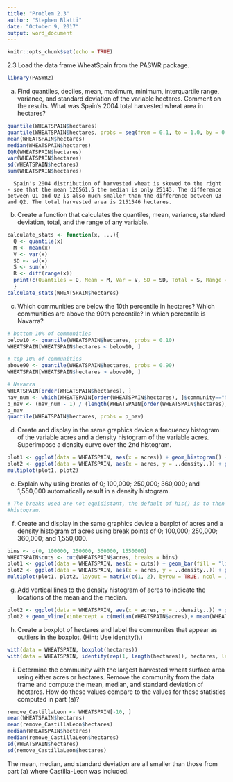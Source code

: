 ```yaml
---
title: "Problem 2.3"
author: "Stephen Blatti"
date: "October 9, 2017"
output: word_document
---
```


```r
knitr::opts_chunk$set(echo = TRUE)
```

2.3 Load the data frame WheatSpain from the PASWR package.
```r
library(PASWR2)
```
a) Find quantiles, deciles, mean, maximum, minimum, interquartile range, variance, and standard deviation of the variable hectares. Comment on the results. What was Spain's 2004 total harvested wheat area in hectares?
```r
quantile(WHEATSPAIN$hectares)
quantile(WHEATSPAIN$hectares, probs = seq(from = 0.1, to = 1.0, by = 0.1))
mean(WHEATSPAIN$hectares)
median(WHEATSPAIN$hectares)
IQR(WHEATSPAIN$hectares)
var(WHEATSPAIN$hectares)
sd(WHEATSPAIN$hectares)
sum(WHEATSPAIN$hectares)
```

      Spain's 2004 distribution of harvested wheat is skewed to the right - see that the mean 126561.5 the median is only 25143. The difference between Q1 and Q2 is also much smaller than the difference between Q3 and Q2. The total harvested area is 2151546 hectares.

b) Create a function that calculates the quantiles, mean, variance, standard deviation, total, and the range of any variable.
```r
calculate_stats <- function(x, ...){ 
  Q <- quantile(x)
  M <- mean(x)
  V <- var(x)
  SD <- sd(x)
  S <- sum(x)
  R <- diff(range(x))
  print(c(Quantiles = Q, Mean = M, Var = V, SD = SD, Total = S, Range = R))
  }
calculate_stats(WHEATSPAIN$hectares)
```
c) Which communities are below the 10th percentile in hectares? Which communities are above the 90th percentile? In which percentile is Navarra?
```r
# bottom 10% of communities
below10 <- quantile(WHEATSPAIN$hectares, probs = 0.10)
WHEATSPAIN[WHEATSPAIN$hectares < below10, ] 

# top 10% of communities
above90 <- quantile(WHEATSPAIN$hectares, probs = 0.90)
WHEATSPAIN[WHEATSPAIN$hectares > above90, ] 

# Navarra
WHEATSPAIN[order(WHEATSPAIN$hectares), ]
nav_num <- which(WHEATSPAIN[order(WHEATSPAIN$hectares), ]$community=="Navarra")
p_nav <- (nav_num - 1) / (length(WHEATSPAIN[order(WHEATSPAIN$hectares), ]$community) - 1)
p_nav
quantile(WHEATSPAIN$hectares, probs = p_nav)
```
d) Create and display in the same graphics device a frequency histogram of the variable acres and a density histogram of the variable acres. Superimpose a density curve over the 2nd histogram.
```r
plot1 <- ggplot(data = WHEATSPAIN, aes(x = acres)) + geom_histogram() + theme_bw()
plot2 <- ggplot(data = WHEATSPAIN, aes(x = acres, y = ..density..)) + geom_histogram() + theme_bw() + geom_density()
multiplot(plot1, plot2)
```
e) Explain why using breaks of 0; 100,000; 250,000; 360,000; and 1,550,000 automatically result in a density histogram.
```r
# The breaks used are not equidistant, the default of his() is to then produce a density
#histogram.
```
f) Create and display in the same graphics device a barplot of acres and a density histogram of acres using break points of 0; 100,000; 250,000; 360,000; and 1,550,000.
```r
bins <- c(0, 100000, 250000, 360000, 1550000)
WHEATSPAIN$cuts <- cut(WHEATSPAIN$acres, breaks = bins)
plot1 <- ggplot(data = WHEATSPAIN, aes(x = cuts)) + geom_bar(fill = "lightblue") + theme_bw() + labs(title = "Barplot")
plot2 <- ggplot(data = WHEATSPAIN, aes(x = acres, y = ..density..)) + geom_histogram(breaks = bins, fill = "lightblue") + theme_bw() + geom_density()
multiplot(plot1, plot2, layout = matrix(c(1, 2), byrow = TRUE, ncol = 1))
```
g) Add vertical lines to the density histogram of acres to indicate the locations of the mean and the median.
```r
plot2 <- ggplot(data = WHEATSPAIN, aes(x = acres, y = ..density..)) + geom_histogram(breaks = bins, fill = "lightblue") + theme_bw() + geom_density()
plot2 + geom_vline(xintercept = c(median(WHEATSPAIN$acres),+ mean(WHEATSPAIN$acres))) + annotate("text", label = "Median", x = median(WHEATSPAIN$acres),y = 6e-06) + annotate("text", label = "Mean", x = mean(WHEATSPAIN$acres), y = 6e-06)
```
h) Create a boxplot of hectares and label the communites that appear as outliers in the boxplot. (Hint: Use identity().)
```r
with(data = WHEATSPAIN, boxplot(hectares))
with(data = WHEATSPAIN, identify(rep(1, length(hectares)), hectares, labels = community))
```
i) Determine the community with the largest harvested wheat surface area using either acres or hectares. Remove the community from the data frame and compute the mean, median, and standard deviation of hectares. How do these values compare to the values for these statistics computed in part (a)? 
```r
remove_CastillaLeon <- WHEATSPAIN[-10, ]
mean(WHEATSPAIN$hectares)
mean(remove_CastillaLeon$hectares)
median(WHEATSPAIN$hectares)
median(remove_CastillaLeon$hectares)
sd(WHEATSPAIN$hectares)
sd(remove_CastillaLeon$hectares)
```
The mean, median, and standard deviation are all smaller than those from part (a) where Castilla-Leon was included.






